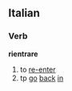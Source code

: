 ==Italian==
===Verb===
'''rientrare'''
# to [[re-enter]]
# tp [[go]] [[back]] [[in]]
{{it-conj-are-essere|rientr}}